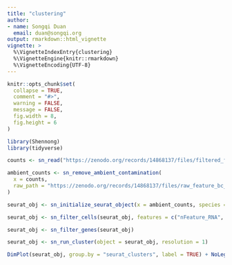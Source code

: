```yaml
---
title: "clustering"
author: 
- name: Songqi Duan
  email: duan@songqi.org
output: rmarkdown::html_vignette
vignette: >
  %\VignetteIndexEntry{clustering}
  %\VignetteEngine{knitr::rmarkdown}
  %\VignetteEncoding{UTF-8}
---
```


```r
knitr::opts_chunk$set(
  collapse = TRUE,
  comment = "#>",
  warning = FALSE,
  message = FALSE,
  fig.width = 8,
  fig.height = 6
)
```

```r
library(Shennong)
library(tidyverse)
```

```r
counts <- sn_read("https://zenodo.org/records/14868137/files/filtered_feature_bc_matrix.h5")
```

```r
ambient_counts <- sn_remove_ambient_contamination(
  x = counts,
  raw_path = "https://zenodo.org/records/14868137/files/raw_feature_bc_matrix.h5"
)
```

```r
seurat_obj <- sn_initialize_seurat_object(x = ambient_counts, species = "human")
```

```r
seurat_obj <- sn_filter_cells(seurat_obj, features = c("nFeature_RNA", "nCount_RNA", "percent.mt"))
```

```r
seurat_obj <- sn_filter_genes(seurat_obj)
```

```r
seurat_obj <- sn_run_cluster(object = seurat_obj, resolution = 1)
```

```r
DimPlot(seurat_obj, group.by = "seurat_clusters", label = TRUE) + NoLegend()
```
